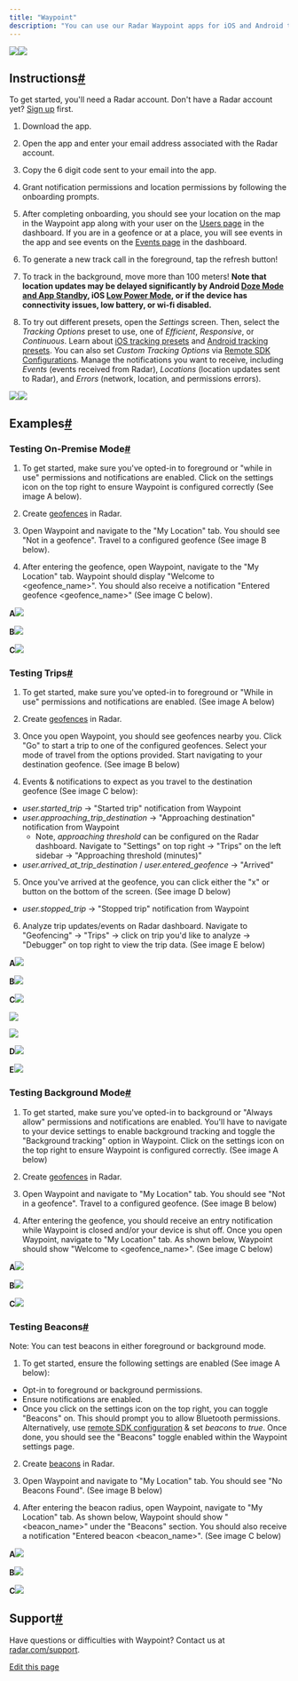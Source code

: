 ```yaml
---
title: "Waypoint"
description: "You can use our Radar Waypoint apps for iOS and Android to test Radar before integrating the , or to test your implementation of Radar side-by-side with a complete implementation."
---
```


[![](/images/com.onradar.www/images/download_ios.svg)](https://apps.apple.com/us/app/radar-waypoint/id6449200427)[![](/images/com.onradar.www/images/download_android.svg)](https://play.google.com/store/apps/details?id=com.radarwaypoint)

## []()Instructions[#](#instructions "Direct link to heading")

To get started, you'll need a Radar account. Don't have a Radar account yet? [Sign up](https://radar.com/signup) first.

1. Download the app.

2. Open the app and enter your email address associated with the Radar account.

3. Copy the 6 digit code sent to your email into the app.

4. Grant notification permissions and location permissions by following the onboarding prompts.

5. After completing onboarding, you should see your location on the map in the Waypoint app along with your user on the [Users page](https://radar.com/dashboard/geofencing/users) in the dashboard. If you are in a geofence or at a place, you will see events in the app and see events on the [Events page](https://radar.com/dashboard/geofencing/events) in the dashboard.

6. To generate a new track call in the foreground, tap the refresh button!

7. To track in the background, move more than 100 meters! **Note that location updates may be delayed significantly by Android [Doze Mode and App Standby](https://developer.android.com/training/monitoring-device-state/doze-standby.html), iOS [Low Power Mode](https://support.apple.com/en-us/HT205234), or if the device has connectivity issues, low battery, or wi-fi disabled.**

8. To try out different presets, open the *Settings* screen. Then, select the *Tracking Options* preset to use, one of *Efficient*, *Responsive*, or *Continuous*. Learn about [iOS tracking presets](/sdk/tracking#ios-presets) and [Android tracking presets](/sdk/tracking#android-presets). You can also set *Custom Tracking Options* via [Remote SDK Configurations](https://radar.com/sdk/remote-configuration). Manage the notifications you want to receive, including *Events* (events received from Radar), *Locations* (location updates sent to Radar), and *Errors* (network, location, and permissions errors).

![](/images/img/waypointAndroid.png)![](/images/img/waypointIOS.png)

## []()Examples[#](#examples "Direct link to heading")

### []()Testing On-Premise Mode[#](#testing-on-premise-mode "Direct link to heading")

1. To get started, make sure you've opted-in to foreground or "while in use" permissions and notifications are enabled. Click on the settings icon on the top right to ensure Waypoint is configured correctly (See image A below).

2. Create [geofences](https://radar.com/geofences#dashboard) in Radar.

3. Open Waypoint and navigate to the "My Location" tab. You should see "Not in a geofence". Travel to a configured geofence (See image B below).

4. After entering the geofence, open Waypoint, navigate to the "My Location" tab. Waypoint should display "Welcome to \<geofence\_name>". You should also receive a notification "Entered geofence \<geofence\_name>" (See image C below).

**A**![](/images/f2vbu16fzuly/6Hu1XjBYyMtMLwUbGeA616/b5abfbdf492c44e24b4dff5842591530/waypointOnPremModeSettings.PNG)

**B**![](/images/f2vbu16fzuly/20a2pfNHbTBZ2SDEyK8N0E/88b2fa071e535ea07ad1618ca1fdb937/waypointOnPremModeNotInGeofence.PNG)

**C**![](/images/f2vbu16fzuly/2yqxlovc2vwaLX4rPodo4E/be3d52eec80e44b791e9d39009e025c0/waypointOnPremModeInGeofence.PNG)

### []()Testing Trips[#](#testing-trips "Direct link to heading")

1. To get started, make sure you've opted-in to foreground or "While in use" permissions and notifications are enabled. (See image A below)

2. Create [geofences](https://radar.com/geofences#dashboard) in Radar.

3. Once you open Waypoint, you should see geofences nearby you. Click "Go" to start a trip to one of the configured geofences. Select your mode of travel from the options provided. Start navigating to your destination geofence. (See image B below)

4. Events & notifications to expect as you travel to the destination geofence (See image C below):

* *user.started\_trip* -> "Started trip" notification from Waypoint
* *user.approaching\_trip\_destination* -> "Approaching destination" notification from Waypoint
  * Note, *approaching threshold* can be configured on the Radar dashboard. Navigate to "Settings" on top right -> "Trips" on the left sidebar -> "Approaching threshold (minutes)"
* *user.arrived\_at\_trip\_destination* / *user.entered\_geofence* -> "Arrived"

5. Once you've arrived at the geofence, you can click either the "x" or button on the bottom of the screen. (See image D below)

* *user.stopped\_trip* -> "Stopped trip" notification from Waypoint

6. Analyze trip updates/events on Radar dashboard. Navigate to "Geofencing" -> "Trips" -> click on trip you'd like to analyze -> "Debugger" on top right to view the trip data. (See image E below)

**A**![](/images/f2vbu16fzuly/6Hu1XjBYyMtMLwUbGeA616/b5abfbdf492c44e24b4dff5842591530/waypointOnPremModeSettings.PNG)

**B**![](/images/f2vbu16fzuly/74leyLZWYGPS8RpwhyjkwD/9289fe437dec107d0dfe013466e818ad/waypoint_travelMode.png)

**C**![](/images/f2vbu16fzuly/5WF793DRSPf9nf6SYsUB8X/be54af566a692337af4556bd74651522/waypoint_startedTrip.png)

![](/images/f2vbu16fzuly/7iwGVxv6DGDFk16K6gVcdM/e3cd97adde2c8df061818d0c5f28a14a/waypoint_approachingTrip.png)

![](/images/f2vbu16fzuly/5fjEy1AERdhghjYFhC0tJa/9f48011f7b66f1a1ed39a9e5bcf2a4f1/waypoint_arrived.png)

**D**![](/images/f2vbu16fzuly/1RrLsY6EbIJsrfk6grfUjy/5cbe80ba319f9172b8a751c6405d2615/waypoint_stoppedTrip.png)

**E**![](/images/img/dashboardTrip.png)

### []()Testing Background Mode[#](#testing-background-mode "Direct link to heading")

1. To get started, make sure you've opted-in to background or "Always allow" permissions and notifications are enabled. You'll have to navigate to your device settings to enable background tracking and toggle the "Background tracking" option in Waypoint. Click on the settings icon on the top right to ensure Waypoint is configured correctly. (See image A below)

2. Create [geofences](https://radar.com/geofences#dashboard) in Radar.

3. Open Waypoint and navigate to "My Location" tab. You should see "Not in a geofence". Travel to a configured geofence. (See image B below)

4. After entering the geofence, you should receive an entry notification while Waypoint is closed and/or your device is shut off. Once you open Waypoint, navigate to "My Location" tab. As shown below, Waypoint should show "Welcome to \<geofence\_name>". (See image C below)

**A**![](/images/f2vbu16fzuly/6TkKpQaYEWuo3jTKlgLdUs/cdf953f54570bbc0428cecd631451a99/waypoint_background_granted.png)

**B**![](/images/f2vbu16fzuly/20a2pfNHbTBZ2SDEyK8N0E/88b2fa071e535ea07ad1618ca1fdb937/waypointOnPremModeNotInGeofence.PNG)

**C**![](/images/f2vbu16fzuly/2yqxlovc2vwaLX4rPodo4E/be3d52eec80e44b791e9d39009e025c0/waypointOnPremModeInGeofence.PNG)

### []()Testing Beacons[#](#testing-beacons "Direct link to heading")

Note: You can test beacons in either foreground or background mode.

1. To get started, ensure the following settings are enabled (See image A below):

* Opt-in to foreground or background permissions.
* Ensure notifications are enabled.
* Once you click on the settings icon on the top right, you can toggle "Beacons" on. This should prompt you to allow Bluetooth permissions. Alternatively, use [remote SDK configuration](https://radar.com/sdk/remote-configuration) & set *beacons* to *true*. Once done, you should see the "Beacons" toggle enabled within the Waypoint settings page.

2. Create [beacons](https://radar.com/beacons) in Radar.

3. Open Waypoint and navigate to "My Location" tab. You should see "No Beacons Found". (See image B below)

4. After entering the beacon radius, open Waypoint, navigate to "My Location" tab. As shown below, Waypoint should show "\<beacon\_name>" under the "Beacons" section. You should also receive a notification "Entered beacon \<beacon\_name>". (See image C below)

**A**![](/images/f2vbu16fzuly/3ILDmAqz9xzEiY3S03yiUJ/d17a40b438991ce02b5ebd0377b575ce/waypoint_beacon_permissions.png)

**B**![](/images/f2vbu16fzuly/30vi3MDwNouhbBFCN772Y3/4c8b2e3b764bdb26aff9229130f31afa/waypoint_no_beacons.png)

**C**![](/images/f2vbu16fzuly/19QVnwmqy6SECikWHy7hAi/51a47ad1d8d8412c1052a184cdb94f96/waypoint_in_beacon.png)

## []()Support[#](#support "Direct link to heading")

Have questions or difficulties with Waypoint? Contact us at [radar.com/support](https://radar.com/support).

[Edit this page](https://github.com/radarlabs/docs/edit/main/docs/waypoint.mdx)
